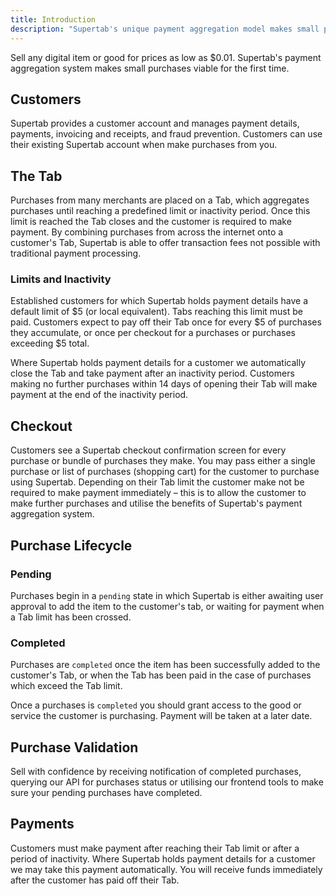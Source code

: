 ```yaml
---
title: Introduction
description: "Supertab's unique payment aggregation model makes small purchases possible"
---
```


Sell any digital item or good for prices as low as $0.01. Supertab's payment aggregation system makes small purchases viable for the first time.

## Customers

Supertab provides a customer account and manages payment details, payments, invoicing and receipts, and fraud prevention. Customers can use their existing Supertab account when make purchases from you.

## The Tab

Purchases from many merchants are placed on a Tab, which aggregates purchases until reaching a predefined limit or inactivity period. Once this limit is reached the Tab closes and the customer is required to make payment.
By combining purchases from across the internet onto a customer's Tab, Supertab is able to offer transaction fees not possible with traditional payment processing.

### Limits and Inactivity

Established customers for which Supertab holds payment details have a default limit of \$5 (or local equivalent).
Tabs reaching this limit must be paid. Customers expect to pay off their Tab once for every \$5 of purchases they accumulate, or once per checkout for a purchases or purchases exceeding $5 total.

Where Supertab holds payment details for a customer we automatically close the Tab and take payment after an inactivity period. Customers making no further purchases within 14 days of opening their Tab will make payment at the end of the inactivity period.

## Checkout

Customers see a Supertab checkout confirmation screen for every purchase or bundle of purchases they make.
You may pass either a single purchase or list of purchases (shopping cart) for the customer to purchase using Supertab. Depending on their Tab limit the customer make not be required to make payment immediately – this is to allow the customer to make further purchases and utilise the benefits of Supertab's payment aggregation system.

## Purchase Lifecycle

### Pending

Purchases begin in a `pending` state in which Supertab is either awaiting user approval to add the item to the customer's tab, or waiting for payment when a Tab limit has been crossed.

### Completed

Purchases are `completed` once the item has been successfully added to the customer's Tab, or when the Tab has been paid in the case of purchases which exceed the Tab limit.

Once a purchases is `completed` you should grant access to the good or service the customer is purchasing. Payment will be taken at a later date.

## Purchase Validation

Sell with confidence by receiving notification of completed purchases, querying our API for purchases status or utilising our frontend tools to make sure your pending purchases have completed.

## Payments

Customers must make payment after reaching their Tab limit or after a period of inactivity.
Where Supertab holds payment details for a customer we may take this payment automatically.
You will receive funds immediately after the customer has paid off their Tab.